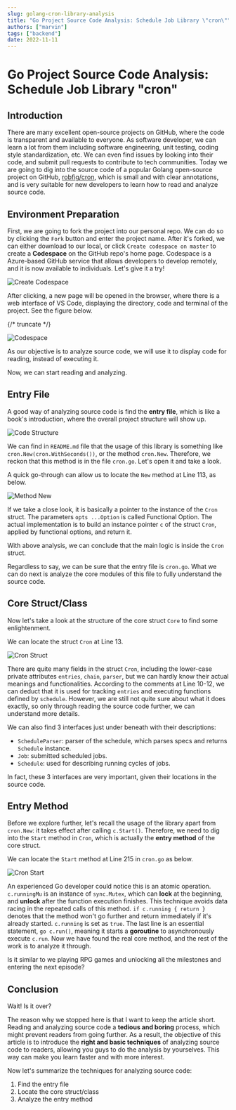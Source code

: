 ```yaml
---
slug: golang-cron-library-analysis
title: "Go Project Source Code Analysis: Schedule Job Library \"cron\""
authors: ["marvin"]
tags: ["backend"]
date: 2022-11-11
---
```




# Go Project Source Code Analysis: Schedule Job Library "cron"

## Introduction

There are many excellent open-source projects on GitHub, where the code is transparent and available to everyone. As software developer, we can learn a lot from them including software engineering, unit testing, coding style standardization, etc. We can even find issues by looking into their code, and submit pull requests to contribute to tech communities. Today we are going to dig into the source code of a popular Golang open-source project on GitHub, [robfig/cron](https://github.com/robfig/cron), which is small and with clear annotations, and is very suitable for new developers to learn how to read and analyze source code.

## Environment Preparation

First, we are going to fork the project into our personal repo. We can do so by clicking the `Fork` button and enter the project name. After it's forked, we can either download to our local, or click `Create codespace on master` to create a **Codespace** on the GitHub repo's home page. Codespace is a Azure-based GitHub service that allows developers to develop remotely, and it is now available to individuals. Let's give it a try!

![Create Codespace](https://tva1.sinaimg.cn/large/008vxvgGly1h81k5lxvfij30bh0awjrq.jpg)

After clicking, a new page will be opened in the browser, where there is a web interface of VS Code, displaying the directory, code and terminal of the project. See the figure below.

{/* truncate */}

![Codespace](https://tva1.sinaimg.cn/large/008vxvgGly1h81kb1qrcfj31fz0u0jxk.jpg)

As our objective is to analyze source code, we will use it to display code for reading, instead of executing it.

Now, we can start reading and analyzing.

## Entry File

A good way of analyzing source code is find the **entry file**, which is like a book's introduction, where the overall project structure will show up.

![Code Structure](https://tva1.sinaimg.cn/large/008vxvgGly1h81kaj34kpj307u0ccjrm.jpg)

We can find in `README.md` file that the usage of this library is something like `cron.New(cron.WithSeconds())`, or the method `cron.New`. Therefore, we reckon that this method is in the file `cron.go`. Let's open it and take a look.

A quick go-through can allow us to locate the `New` method at Line 113, as below.

![Method New](https://tva1.sinaimg.cn/large/008vxvgGly1h81khai90uj31lk0u0dkf.jpg)

If we take a close look, it is basically a pointer to the instance of the `Cron` struct. The parameters `opts ...Option` is called Functional Option. The actual implementation is to build an instance pointer `c` of the struct `Cron`, applied by functional options, and return it. 

With above analysis, we can conclude that the main logic is inside the `Cron` struct.

Regardless to say, we can be sure that the entry file is `cron.go`. What we can do next is analyze the core modules of this file to fully understand the source code.

## Core Struct/Class

Now let's take a look at the structure of the core struct `Core` to find some enlightenment. 

We can locate the struct `Cron` at Line 13. 

![Cron Struct](https://tva1.sinaimg.cn/large/008vxvgGly1h81kol3ykqj30vp0u00w1.jpg)

There are quite many fields in the struct `Cron`, including the lower-case private attributes `entries`, `chain`, `parser`, but we can hardly know their actual meanings and functionalities. According to the comments at Line 10-12, we can deduct that it is used for tracking `entries` and executing functions defined by `schedule`. However, we are still not quite sure about what it does exactly, so only through reading the source code further, we can understand more details.

We can also find 3 interfaces just under beneath with their descriptions:

- `ScheduleParser`: parser of the schedule, which parses specs and returns `Schedule` instance.
- `Job`: submitted scheduled jobs.
- `Schedule`: used for describing running cycles of jobs.

In fact, these 3 interfaces are very important, given their locations in the source code.

## Entry Method

Before we explore further, let's recall the usage of the library apart from `cron.New`: it takes effect after calling `c.Start()`. Therefore, we need to dig into the `Start` method in `Cron`, which is actually the **entry method** of the core struct. 

We can locate the `Start` method at Line 215 in `cron.go` as below.

![Cron Start](https://tva1.sinaimg.cn/large/008vxvgGly1h81l3c6nxwj310o0ammy3.jpg)

An experienced Go developer could notice this is an atomic operation. `c.runningMu` is an instance of `sync.Mutex`, which can **lock** at the beginning, and **unlock** after the function execution finishes. This technique avoids data racing in the repeated calls of this method. `if c.running { return }` denotes that the method won't go further and return immediately if it's already started. `c.running` is set as `true`. The last line is an essential statement, `go c.run()`, meaning it starts a **goroutine** to asynchronously execute `c.run`. Now we have found the real core method, and the rest of the work is to analyze it through. 

Is it similar to we playing RPG games and unlocking all the milestones and entering the next episode?

## Conclusion

Wait! Is it over?

The reason why we stopped here is that I want to keep the article short. Reading and analyzing source code a **tedious and boring** process, which might prevent readers from going further. As a result, the objective of this article is to introduce the **right and basic techniques** of analyzing source code to readers, allowing you guys to do the analysis by yourselves. This way can make you learn faster and with more interest. 

Now let's summarize the techniques for analyzing source code:

1. Find the entry file
2. Locate the core struct/class
3. Analyze the entry method
